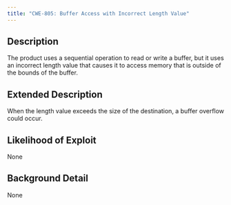 ```yaml
---
title: "CWE-805: Buffer Access with Incorrect Length Value"
---
```


## Description
The product uses a sequential operation to read or write a buffer, but it uses an incorrect length value that causes it to access memory that is outside of the bounds of the buffer.

## Extended Description
When the length value exceeds the size of the destination, a buffer overflow could occur.

## Likelihood of Exploit
None

## Background Detail
None
        